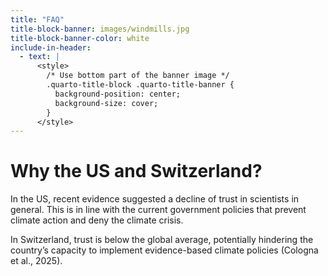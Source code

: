 ```yaml
---
title: "FAQ"
title-block-banner: images/windmills.jpg
title-block-banner-color: white
include-in-header:
  - text: |
      <style>
        /* Use bottom part of the banner image */
        .quarto-title-block .quarto-title-banner {
          background-position: center;
          background-size: cover;
        }
      </style>
---
```


# Why the US and Switzerland?

In the US, recent evidence suggested a decline of trust in scientists in general. This is in line with the current government policies that prevent climate action and deny the climate crisis. 

In Switzerland, trust is below the global average, potentially hindering the country’s capacity to implement evidence-based climate policies (Cologna et al., 2025).
